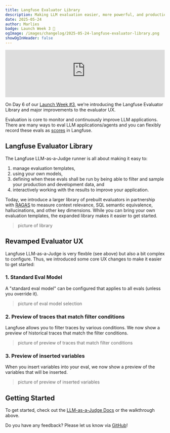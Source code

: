 ```yaml
---
title: Langfuse Evaluator Library
description: Making LLM evaluation easier, more powerful, and production-ready is now possible with the new Langfuse Evaluator Library.
date: 2025-05-24
author: Marlies
badge: Launch Week 3 🚀
ogImage: /images/changelog/2025-05-24-langfuse-evaluator-library.png
showOgInHeader: false
---
```



<ChangelogHeader />

<iframe
  width="100%"
  className="aspect-video rounded border mt-6"
  src="https://www.youtube-nocookie.com/embed/md_TKMmNz28"
  title="Langfuse Evaluator Library"
  frameBorder="0"
  allow="accelerometer; autoplay; clipboard-write; encrypted-media; gyroscope; picture-in-picture"
  allowFullScreen
></iframe>

On Day 6 of our [Launch Week #3](/blog/2025-05-19-launch-week-3), we're introducing the Langfuse Evaluator Library and major improvements to the evaluator UX.

Evaluation is core to monitor and continuously improve LLM applications. There are many ways to eval LLM applications/agents and you can flexibly record these evals as [scores](/docs/scores/overview) in Langfuse.

## Langfuse Evaluator Library

The Langfuse LLM-as-a-Judge runner is all about making it easy to:

1. manage evaluation templates,
2. using your own models,
3. defining when these evals shall be run by being able to filter and sample your production and development data, and
4. interactively working with the results to improve your application.

Today, we introduce a larger library of prebuilt evaluators in partnership with [RAGAS](https://docs.ragas.io/en/stable/) to measure context relevance, SQL semantic equivalence, hallucinations, and other key dimensions.
While you can bring your own evaluation templates, the expanded library makes it easier to get started.

> picture of library

## Revamped Evaluator UX

Langfuse LLM-as-a-Judge is very flexble (see above) but also a bit complex to configure. Thus, we introduced some core UX changes to make it easier to get started:

### 1. Standard Eval Model

A "standard eval model" can be configured that applies to all evals (unless you override it).

> picture of eval model selection

### 2. Preview of traces that match filter conditions

Langfuse allows you to filter traces by various conditions. We now show a preview of historical traces that match the filter conditions.

> picture of preview of traces that match filter conditions

### 3. Preview of inserted variables

When you insert variables into your eval, we now show a preview of the variables that will be inserted.

> picture of preview of inserted variables

## Getting Started

To get started, check out the [LLM-as-a-Judge Docs](/docs/scores/model-based-evals) or the walkthrough above.

Do you have any feedback? Please let us know via [GitHub](/issues)!
